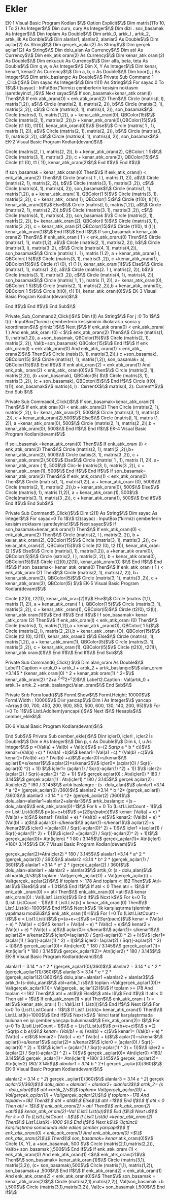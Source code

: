 
# Ekler

 EK-1 Visual Basic Program Kodları  $\\$
Option Explicit$\\$
Dim matris(1To 10, 1 To 2) As Integer$\\$
Diın curx, cury As Integer$\\$
Dim dizi . soıı_basamak As Integer$\\$
Diın toplam As Double$\\$
Dim artık_0, artık_l , artık_2, artık_ilk As Dorıble$\\$
Diın alanlar1, alanlar2, alanlar3 As Double$\\$
Dim açılar(2) As String$\\$
Dim gerçek_açılar(2) As String$\\$
Dim gerçek açılar1(2) As String$\\$
Diın dolu_alan As Currency$\\$
Dim atıl As Currency$\\$
Dim enk_atık oranı(2) As Currency$\\$
Dim kenar_atık oranı(2) As Double$\\$
Dim enkucuk As Currency$\\$
Diırr alfa, beta, teta As Double$\\$
Dim q,w, e As Integer$\\$
Dim X, Y As Integer$\\$
Dim kenar, kenar1, kenar2 As Currency$\\$
Diın a, b, c As Double$\\$
Dim koor(), j As Integer$\\$
Dim artık_baslangıc As Double$\\$
Private Sub Command 1 _Click()$\\$
Dim sayac As Integer$\\$
Dim t1(1) As String$\\$
 For sayac:0 To 1$\\$
 tl(sayac) : InPutBox("kirmizı çemberlerin kesişim noktasmı işaretleyiniz!,,)$\\$
 Next sayac$\\$
If son_basamak=kenar_atık oranı(l) Then$\\$
If enk atık_oranı(O) < enk atık_orani(2) Then$\\$
Circle (matris(l, l), matris(1,2)), a$\\$
Circle (matris(2, l), matris(2, 2)), b$\\$
Circle (matıis(3, 1), matris(3 ,2)), c$\\$
Circle (matris(4, 1), matris(4, 2)), son_basamak$\\$
Circle (matris(l, 1), matris(1,2)), a + kenar_atık_orani(0), QBColor(15)$\\$
Circle (matris(2, 1), matris(2 ,2)),b + kenar_atık_orani(0),QBColor(15)$\\$
Circle (t1 (0), t1(1)), kenar_atık_oranı(0)$\\$
Else$\\$
Circle (matris( 1 , 1), matris (1, 2)), a$\\$
Circle (matris(2, 1), ınatris(2, 2)), b$\\$
Circle (matris(3, 1), matris(3 ,2)), c$\\$
Circle (matris(4, 1), matris(4, 2)), son_basamak$\\$
EK-2 Visual Basic Program Kodları(devam)$\\$

Circle (matris(2, l ), matris(2, 2)), b + kenar_atık_oranı(2), QBColor( 1 5)$\\$
Circle (matris(3, 1), matris(3 ,2)), c + kenar_atık_oranı(2), QBColor(15)$\\$
Circle (t1 (0), t1 ( 1)), kenar_atık_oranı(2)$\\$
Eııd If$\\$
End If$\\$

If son_basamak = kenar_atık oranı(0) Then$\\$
 if eıık_atık_oranı(l) < enk_atık_oranı(2) Then$\\$
 Circle (matris( 1 , l ), ınatris (1, 2)), a$\\$
Circle (ınatris(2, 1), matris(2, 2)), b$\\$
Circle (matris(3, 1), matris(3 ,2)), c$\\$
Circle (ınatris(4, 1), matris(4, 2)), son_basamak$\\$
Circle (matris(1, 1), matris(1,2)), a + kenar_atık_oranı( 1), QBColor(1 5)$\\$
Circle (matris(3, 1), matris(3 ,2)), c + kenar_atık_ oranı( 1), QBColor(1 5)$\\$
Circle (t1(0), tl(1)), kenar_atık_oranı(l)$\\$
Else$\\$
Circle (matris(l, l), matris(1,2)), a$\\$
Circle (matris(2, 1), matris(2 ,2)),b$\\$
Circle (matris(3. 1), matris(3 ,2)), c$\\$
Circle (matris(4, 1), matris(4, 2)), son_basamak $\\$
Circle (matris(2, 1), matrİs(2, 2)), b+ kenar_atık_oranı(2), QBColor(l 5)$\\$
 Circle (matris(3, 1), matris(3 ,2)), c + kenar_atık_oranı(2),QBColor(15)$\\$
 Circle (t1(0), tl (l )), kenar_atık_oranı(1)$\\$
End If$\\$
End If$\\$
If son_basamak = kenar_atık oranı(2) Then$\\$
If enk_atık_oranı( 1 ) < enk_atık_oraru(0) Tlren$\\$
Circle (matris(1, 1), matri(1,2), a$\\$
Circle (ınatris(2, 1), matris(2, 2)), b$\\$
Circle (matris(3, l), matris(3 ,2), c$\\$
Circle (matris(4, 1), matris(4,2)), son_basamak$\\$
CircIe (ınatris( l . 1), matris (1.2), a + kenar_atık_oranı(1 ), QBCoIor( l 5)$\\$
Circle (matris(3, 1), matris(3 ,2)), c +kenar_atık_oranı(1), QBColor(15)$\\$
 Circle (t1 (0), t1 (1 )), kenar_atık_oranı(1)$\\$
Else$\\$
Circle (matris(1, 1), matris(1 ,2)), a$\\$
Circle (matris(2. 1 ), matris(2, 2)), b$\\$
Circle (matris(3, 1), matris(3 ,2)), c$\\$
Circle (matris(4, 1), matris(4, 2)), son_basamak$\\$
Circle (matris( 1, 1 ), matris (1, 2)), a+ kenar_atık_oranı(0), QBColor( 1 5)$\\$
Circle (matris(2, 1), matris(2 ,2)),b + kenar_atık_ oranı(0);, QBColor( 1 5)$\\$
Circle (tl(0), t1( 1)), kenar_atık_oranı(0)$\\$
EK-3 Visual Basic Program Kodları(devam)$\\$

End If$\\$
End If$\\$
End Sub$\\$

Private_Sub_Command2_Click()$\\$
Dim t(l) As String$\\$
For j :0 To 1$\\$
t(i) : InputBox("kırmızı çemberlerin kesişiminin ilkolarak x sonra y koordinatını$\\$ giriniz")$\\$
Next j$\\$
If enk_atık oranı(0) < enk_atık_oranı( 1 ) And enk_atık_oranı (0) < $\\$ enk_atık_oranı(2) Then$\\$
Circle (matris(1, 1), ınatris(1,2)), a  +son_basamak, QBColor(15)$\\$
Circle (matris(2, 1), matris(2, 2)), Val(b+son_basamak) QBColor(15)$\\$
End If$\\$
If enk atık_oranı(l) < enk atık_oranı(0) And enk_atık_ oranı(1) < enk_atık_ oranı(2)$\\$ Then$\\$
Circle (natıis(3, 1), ınatris(3,2)),( c  +son_basamak), QBColor(15) $\\$
Circle (matris(1, 1), ınatris(1,2)),   son_basamak+ a), QBColor(15)$\\$
End If$\\$
If enk atık_oranı(2) < enk atık_oranı(1) And enk_atık_ oranı(2) < enk_atık_ oranı(0)$\\$ Then$\\$
Circle (matris(2, 1), matris(2,2)), (b +son_basamak), QBColor(l5) $\\$
Circle (matris(3, 1), matris(3 ,2)), (c + son_basamak), QBCotor(l5)$\\$
 End If$\\$
Circie (t(0), t(1)), son_basamak$\\$
nıatris(4, l) : CıırrentX$\\$
matris(4, 2): CurrentY$\\$
End Sub $\\$

Private Sub Commaııd4_Click()$\\$
If son_basamak=kenar_atık_oranı(1) Then$\\$
If enk_atık oraııı(O) < enk_atık_oranı(2) Then
Circle (ırratris(2, 1), matris(2 ,2)), b+ kenar_atık_oranı(2), 500$\\$
Circle (matris(3, 1), matris(3 ,2)), c + kenar_atık_oranı(2),500$\\$
 Else$\\$
Circle (matris(l, 1), matris (1, 2)), a +kenar_atık_oranı(0), 500$\\$
Circle (matris(2, 1), matris(2 ,2)),b + kenar_atık_oranı(0), 500$\\$
 End If$\\$
End If$\\$
EK-4 Visual Basic Program Kodları(devam)$\\$

If soıı_basamak =kenar_atık_oranı(0) Then$\\$
If enk_atık_oranı (l) < enk_atık_oranı(2) Then$\\$
 Circle (matris(2, 1), matri(2 ,2)),b+ kenar_atık_oranı(2), 500$\\$
 Circle (ııatıis(3, 1), matris(3 ,2)), c + kenar_atık_oranı(2),500$\\$
Else$\\$
Circle (matris( 1 , 1), matris (1, 2)), a+ kenar_atık_oranı ( 1), 500$\\$
Circ-le (matris(3, l), matris(3 ,2)), c + kenar_atık._oranı(1), 500$\\$
 End If$\\$
End If$\\$
If son_basamak= kenar_atık_oranı(2) Then$\\$
If enk_atık_oranı(1) < enk_atık_oranı(0) Then$\\$
Circle (matris(1, 1), matris(1,2)), a + kenar_atık_oranı (0), 500$\\$
 Circle (matris(2, 1), matris(2 ,2)),b + kenar_atık_oranı(0), 500$\\$
Else$\\$
Circle (matris(l, 1), matris (1,2)), a + kenar_atık_oranı(1), 500$\\$
 Circle(matris(3, 1), matris(3 ,2)), c + kenar_atık_oranı(1), 500$\\$
 End if$\\$
End If$\\$
End Sub$\\$


Private Sub Command5_Click()$\\$
Dim t2(1) As String$\\$
Dim sayac As Integer$\\$
For sayac=0 To 1$\\$
   t2(sayac) : InputBox("kirmizi çemberlerin kesişim ıroktasını işaretleyiniz!)$\\$ 
Next sayac$\\$
If son_basamak=kenar_atık oranı(1) Then$\\$
If enk_atık_oranı(0) < enk_atık_oranı(2) Then$\\$
Circle (matris(2, l ), matris(2, 2)), b + keııar_atık_oranı(2), QBColor(15)$\\$
Circle (matris(3, 1), matris(3 ,2)), c+ keııar_atık_oranı(2), QBColor(15)$\\$
Circle (t2 (0), t2 (1)), kenar_atık_oranı (2 )$\\$
Else$\\$
Circle (matris(l, 1), matris(1,2)), a +kenar_atık oranı(0), QBColor(l5)$\\$
Circle (ııatris(2, l ), matris(2, 2)), b + kenar_atık oranı(0), QBColor(15)$\\$
Circle (t2(0),t2(1)), kenar_atık_oranı(O) $\\$
End If$\\$
End If$\\$
If son_basamak= kenar_atık_oranı(0) Then$\\$
If enk_atık_oranı ( 1 ) < enk_atık_oranı (2) Then$\\$
Circle (matris(2, 1), matris(2, 2)), b+ kenar_atık_oranı(2), QBColor(l5)$\\$
Circle (matris(3, 1), matris(3 ,2)), c + kenar_atık_oranı(2), QBColor(l5) $\\$
EK-5 Visual Basic Program Kodları(devam)$\\$

Circle (t2(0), t2(1)), kenar_atık_oraıı(2)$\\$
Else$\\$
Circle (matris (1,1), matris (1, 2)), a + kenar_atık_oranı( 1 ), QBColor(1 5)$\\$
Circle (matris(3, 1), matris(3 ,2)), c + kenar_atık _oranı(1), QBColor(l5)$\\$
Circle (t2(0), t2(l)), kenar_atık oranı(1)$\\$
End If$\\$
End If$\\$
I f son_basamak= kenar _atık_oranı (2) Then$\\$
If enk_atık_oranı(l) < enk_atık_oranı (0) Then$\\$
Circle (matris(l, 1), matris(1,2)),a + kenar_atrk _oranı(O), QBCotor( 1 5)$\\$
Circle (matris(2, l), matris(2 ,2)),b + kenar_atık _oranı (O), QBColor(15)$\\$
Circle (t2 (0), t2(1)), kenar_atık_oraııı(0 )$\\$
Else$\\$
Circle (matris(l, 1), matris(1,2)), a +  kenar_atık_oranı(1), QBColor(l5)$\\$
Circle (matris(3, 1), matris(3 ,2)), c + kenar_atık_oranı(1), QBColor(l5)$\\$
Circle (t2(0), t2(1)), kenar_atık oranı(l)$\\$
End If$\\$
End If$\\$
End Sub$\\$

Private Sub Command6_Click() $\\$
Dim alan_oranı As Double$\\$
 Label11.Caption = artık_0 + artık_l + artık_2 + artık_baslangıc$\\$
alan_oranı =3.145 * (kenar_atık oranı(0) ^ 2 + kenar_atık oranı(1) ^ 2+$\\$
kenar_atik_oranı(2) ^2+a ^2+b^2+^c^2)$\\$
Label12.Caption : Val(artık_0 + artık_1+ artık_2 +artık_baslangıc)/alan_oranı$\\$
End Sııb$\\$

Private Srıb Forııı load()$\\$
Forml.Show$\\$
Forml.Height: 10000$\\$
Forml.Width : 10000$\\$
Diıır yarıcap$\\$
Dim i As Integer$\\$
yarıcap =Array(l 00, 700, 450,  200, 900, 850, 500, 600, 130, 140, 200, 95)$\\$
For i=0 To 11$\\$
Listl.Addltem(yarıcap(i))$\\$
Next i$\\$
Hesapla$\\$
cember_ekle$\\$

EK-6 Visual Basic Program Kodları(devam)$\\$

End Sub$\\$
Private Sub cember_ekle()$\\$
Dinr içlerO, içlerl , içler2 İs Double$\\$
Dim e As Integer$\\$
Diın p, s As Double$\\$
Dim k, l, u As Integer$\\$
  p =(Val(a) + Val(b) + Val(c))$\\$
  s=(2 *Sqr(p* a * b * c))$\\$
 kenar=(Val(a) +c) * (Val(a) +b)$\\$
kenar1=(Val(a) +c) * (Val(b) +c)$\\$
kenar2=(Val(b) +c) * (Val(b) +a)$\\$
açılar(0)=s/kenar$\\$
açılar(1)=s/kenar1$\\$
açılar(2)=s/kenar2$\\$
içler0= (açılar(O) / Sqr((-açılar(0) ^2) + 1)) $\\$
içler1= (açılar(1) / Sqr((-açılar(1) ^2) + 1)) $\\$
içler2= (açılar(2) / Sqr((-açılar(2) ^2) + 1)) $\\$
gerçek açılar(0) : Atıı(içler0) * l80 / 3.145$\\$
gerçek açılar(1) : Atıı(içler1) * l80 / 3.145$\\$
gerçek açılar(2) : Atıı(içler2) * l80 / 3.145$\\$
artık baslangrc : (s -dolu_alan)$\\$
alanlar1 =3.14 * a ^2* (gerçek_acılar(0) /360)$\\$
alanlar2 =3.14 * b ^2* (gerçek_acılar(l) /360)$\\$
alanlar3 =3.14 * c ^2* (gerçek_acılar(2) /360)$\\$
dolu_alan=alanlar1+alanlar2+alanlar3$\\$
artık_baslangıc =(s –dolu_alan)$\\$
enk_atık_oranı(0)=1$\\$
For k = 0 To (List1.ListCount - 1)$\\$
e= Listl.List(k)$\\$
p=(a+e+b)$\\$
s=(2*Sqr(p*a*b*e))$\\$
kenar: (Val(a) + e) * (Val(a) + b)$\\$
kenar1: (Val(a) + e) * (Val(b) + e)$\\$
kenar2: (Val(b) + e) * (Val(b) + a)$\\$
açılar(0)=s/kenar$\\$
açılar(1)=s/kenar1$\\$
açılar(2)=s /kenar2$\\$
içler0 =(açılar(0) / Sqr((-açılar(0)^ 2) + 1)$\\$
içler1 =(açılar(1) / Sqr((-açılar(1)^ 2) + 1))$\\$
içler2 =(açılar(2) / Sqr((-açılar(2)^ 2) + 1))$\\$
gerçek_açılar(0)= Atn(içlero) * 1 80 / 3.145$\\$
gerçek_açılar(1)= Atn(içlerl) *180/  3.145$\\$
EK-7 Visual Basic Program Kodları(devam)$\\$

gerçek_açılar(2)=Atn(içler2) * 180 / 3.145$\\$
alaıılar1 =3.14 * a^ 2 * (gerçek_açılar(0) / 360)$\\$
alaıılar2 =3.14 * b^ 2 * (gerçek_açılar(1) / 360)$\\$
alaıılar1 =3.14 * e^ 2 * (gerçek_açılar(2) / 360)$\\$
dolu_alan=alanlarl + alanlar2 + alanlar3$\\$
artik_0: (s - dolu_alan)$\\$
atıl=artık_0/s$\\$
toplam : Val(gerçek_açılar(O) + Val(gerçek_açılar(l) + Val(gerçek_ açılar(2))$\\$
If toplam >: 178 And toplam <: l82 Then$\\$
Atıl= atıl$\\$
Else$\\$
atıl = 1.01$\\$
End If$\\$
If atıl < 0 Then atıl = 1$\\$
If enk_atık _oranı(0) >= atıl Then$\\$
enk_atık_oranı(0) =atıl$\\$
kenar atık_oranı(0) : Val(List1.List(k))$\\$
End If$\\$
 Ncxt k$\\$
   For k=0 To (Listl.ListCount - 1)$\\$
    if Listl.List(k) = kenar_atık_oranı(0) Then$\\$
     List1.List(k)=1000$\\$
    End If$\\$
 Next k$\\$
 'ilk karşılaştırma işleminin yapılması modülü$\\$
enk_atık_oranı(1)=l$\\$
For 1=0 To (Listl.ListCount - l)$\\$
e = List1.List(l)$\\$
p=(a+e+c)$\\$
s=(2*Sqr(p*a*c*e))$\\$
kenar = (Val(a) + e) * (Val(a) + c)$\\$
kenar1 = (Val(a) + e) * (Val(c) + e)$\\$
kenar2 = (Val(c) + e) * (Val(c) + a)$\\$
açlar(0)=  s/kenar$\\$
açılar(1)= s/kenar1$\\$
açılar(2)= s/kenar2$\\$
içler0=(açılar(0) / Sqr((-açılar(0) ^ 2) + l))$\\$
içler1=(açılar(1) / Sqr((-açılar(1) ^ 2) + l))$\\$
içler2=(açılar(2) / Sqr((-açılar(2) ^ 2) + l))$\\$
gerçek_açılar1(0)= Atn(içler0) * 180 / 3.145$\\$
gerçek_açılar1(1)= Atn(içler1) * 180 / 3.145$\\$
gerçek_açılar1(2)= Atn(içler2) * 180 / 3.145$\\$
EK-8 Visual Basic Program Kodları(devam)$\\$

alanlar1 = 3.14 * a ^ 2 * (gerçek_açılar1(0)/360)$\\$
alanlar2 = 3.14 * c ^ 2 * (gerçek_açılar1(1)/360)$\\$
alanlar3 = 3.14 * e ^ 2 * (gerçek_açılar1(2)/360)$\\$
dolu_alan=alanlar1 +alanlar2 + alanlar3$\\$
artık_1=(s-dolu_alan)$\\$
atıl=artık_1 /s$\\$
toplaın =Val(gerçek_açılar1(0))+ Val(gerçek_açılar1(1))+ Val(gerçek_ açılar1(2))$\\$
If toplam >= l78 And toplam <=182 Then$\\$
atıl = atıl$\\$
Else$\\$
atıl= l$\\$
End If$\\$
If atıl< 0 Then atıl = 1$\\$
If enk_atık_oranı(1) > atıl Then$\\$
enk_atık_oranı ( 1) = atıl$\\$
kenar_atık_oraııı( 1) : Val(List 1 .List(l))$\\$
End If$\\$
Next l$\\$
 For k=0 To (List1.ListCount - 1)$\\$
  If List1.List(k)= kenar_atık_oranı(1) Then$\\$
  Listl.List(k)=1000$\\$
  End If$\\$
Next k$\\$
'ikinci taraf karşılaştırmada bulunan en iyi çember yançapı bulunması$\\$
Enk_atık_oranı(2)= l$\\$
For u=0 To (Listl.ListCount - 1)$\\$
e = List1.List(u)$\\$
p=(b+e+c)$\\$
s =(2 ^Sqr(p *c * b *e))$\\$
kenar= (Val(b) +  e) * (Val(b) + c)$\\$
kenar1= (Val(b) +  e) * (Vat(c) + e)$\\$
kenar2= (Val(c) + e) * (Val(c) + b)$\\$
açılar(1)=s/kenar$\\$
açılar(l)=s/kenar1$\\$
açılar(2)= s/kenar2$\\$
içler0 = (açılar(0) / Sqr((-açılar(0) ^ 2) + 1))$\\$
içler1 = (açılar(1) / Sqr((-açılar(1) ^ 2) + 1))$\\$
içler2 = (açılar(2) / Sqr((-açılar(2) ^ 2) + 1))$\\$
gerçek _açılar(0)= Atn(içler0) *180/  3.145$\\$
gerçek _açılar(1)= Atn(içler1) *180/  3.145$\\$
gerçek _açılar(2)= Atn(içler2) *180/  3.145$\\$
alanlar1 = 3.14 *b ^ 2*( gerçek _açılar(0)/360)$\\$
EK-9 Visual Basic Program Kodları(devam)$\\$

alanlar2 = 3.14 *c ^ 2*( gerçek _açılar(1)/360)$\\$
alanlar3 = 3.14 *e ^ 2*( gerçek _açılar(2)/360)$\\$
dolu_alan = alanlar1 + alanlar2+ alanlar3$\\$
artık_2= (s – dolu_alan)$\\$
atıl =artık_2/s$\\$
toplam= Val(gerçek_açılar(0)) + Val(gerçek_açılar(1)) + Val(gerçek_açılar(2))$\\$
If toplam>=178 And toplam<=182 Then$\\$
    atıl = atıl$\\$
   Else$\\$
   atıl =1$\\$
End If$\\$
If atıl < 0 Then atıl = 1$\\$
If enk_atık_oranı(2) > atıl Then$\\$
enk_atık_oranı(2) =atıl$\\$
kenar_atık_or anı(2)=Val (List1.List(u))$\\$
Eııd If$\\$
Next u$\\$
 For k = 0 To (Listl.ListCount - l)$\\$
    If List1.List(k) =kenar_atık_oranı(2) Then$\\$
          List1.List(k)=1000 $\\$
       End If$\\$
   Next k$\\$
'üçtüncü karşılaştırma sonucunda elde edilen çember yarıçapı$\\$
    If enk_atık_oranı(0) < enk_atık_oranı(1) And  enk_atık_oranı(0) <$\\$ enk_atık_oranı(2)$\\$
Then$\\$
son_basamak= kenar_ atık_oranı(0)$\\$
Circle (X, Y), a +son_basamak, 500 $\\$
Circle (matris(2,1),matris(2,2)), Val(b+ son_basamak ),500$\\$
End If$\\$
If enk_atık_oranı (1) < enk_atık_oranı(0) And enk_atık_oranı(1) <$\\$ enk_atık_oranı(2)$\\$
Then$\\$
son_basamak= kenar_atık_oranı(1)$\\$
Circle (matris(3,1), matris(3,2)), (c+ son_basamak),500$\\$
Circle (matris(1,1), matris(1,2)), son_basamak+a ,500$\\$
End If$\\$
If enk_atık_oranı(2) < enk_atık_oranı(1) And enk_atık_oranı(2) < enk_atık_oranı(0)$\\$
Then$\\$
son_basamak = kenar_atık_oranı(2)$\\$
Circle (matris(2,1),matris(2,2)), Val(son_basamak +b ),500$\\$
Circle (matris(3,1),matris(3,2)), Val(c+ son_basamak ),500$\\$
End If$\\$
